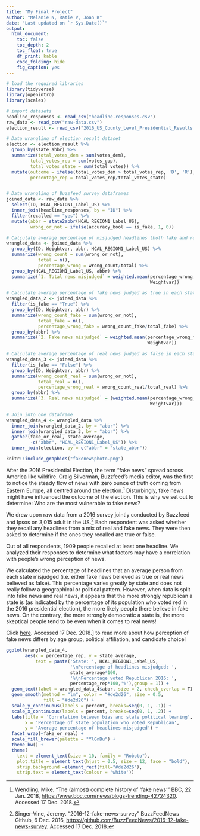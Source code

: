 ```yaml
---
title: "My Final Project"
author: "Melanie N, Ratie V, Joan K"
date: "Last updated on `r Sys.Date()`"
output:
  html_document:
    toc: false
    toc_depth: 2
    toc_float: true
    df_print: kable
    code_folding: hide
    fig_caption: yes
---
```


<!--
Comments in HTML are like this! 
-->


```r
# load the required libraries
library(tidyverse)
library(openintro)
library(scales)

# import datasets
headline_responses <- read_csv("headline-responses.csv")
raw_data <- read_csv("raw-data.csv")
election_result <- read_csv("2016_US_County_Level_Presidential_Results.csv")
```


```r
# Data wrangling of election result dataset
election <- election_result %>%
  group_by(state_abbr) %>%
  summarize(total_votes_dem = sum(votes_dem),
         total_votes_rep = sum(votes_gop),
         total_votes_state = sum(total_votes)) %>%
  mutate(outcome = ifelse(total_votes_dem > total_votes_rep, 'D', 'R'),
         percentage_rep = total_votes_rep/total_votes_state)


# Data wrangling of Buzzfeed survey dataframes
joined_data <- raw_data %>%
  select(ID, HCAL_REGION1_Label_US) %>%
  inner_join(headline_responses, by = "ID") %>%
  filter(recalled == "yes") %>%
  mutate(abbr = state2abbr(HCAL_REGION1_Label_US),
         wrong_or_not = ifelse(accuracy_bool == is_fake, 1, 0))

# Calculate average percentage of misjudged headlines (both fake and real news) in each state
wrangled_data <- joined_data %>%
  group_by(ID, Weightvar, abbr, HCAL_REGION1_Label_US) %>%
  summarize(wrong_count = sum(wrong_or_not),
            total = n(),
            percentage_wrong = wrong_count/total) %>%
  group_by(HCAL_REGION1_Label_US, abbr) %>%
  summarize(`1. Total news misjudged` = weighted.mean(percentage_wrong,
                                                      Weightvar))

# Calculate average percentage of fake news judged as true in each state
wrangled_data_2 <- joined_data %>%
  filter(is_fake == "True") %>%
  group_by(ID, Weightvar, abbr) %>%
  summarize(wrong_count_fake = sum(wrong_or_not),
            total_fake = n(),
            percentage_wrong_fake = wrong_count_fake/total_fake) %>%
  group_by(abbr) %>%
  summarize(`2. Fake news misjudged` = weighted.mean(percentage_wrong_fake,
                                                     Weightvar))

# Calculate average percentage of real news judged as false in each state
wrangled_data_3 <- joined_data %>%
  filter(is_fake == "False") %>%
  group_by(ID, Weightvar, abbr) %>%
  summarize(wrong_count_real = sum(wrong_or_not),
            total_real = n(),
            percentage_wrong_real = wrong_count_real/total_real) %>%
  group_by(abbr) %>%
  summarize(`3. Real news misjudged` = (weighted.mean(percentage_wrong_real,
                                                      Weightvar)))

# Join into one dataframe
wrangled_data_4 <- wrangled_data %>%
  inner_join(wrangled_data_2, by = "abbr") %>%
  inner_join(wrangled_data_3, by = "abbr") %>%
  gather(fake_or_real, state_average, 
         -c("abbr", "HCAL_REGION1_Label_US")) %>%
  inner_join(election, by = c("abbr" = "state_abbr"))


```

```r
knitr::include_graphics("fakenewsphoto.png")
```

After the 2016 Presidential Election, the term “fake news” spread across America like wildfire. Craig Silverman, Buzzfeed's media editor, was the first to notice the steady flow of news with zero ounce of truth coming from Eastern Europe, all centred around the election.^[Wendling, Mike. "The (almost) complete history of 'fake news'" BBC, 22 Jan. 2018, [https://www.bbc.com/news/blogs-trending-42724320](https://www.bbc.com/news/blogs-trending-42724320){target="_blank"}. Accessed 17 Dec. 2018.] Disturbingly, fake news might have influenced the outcome of the election. This is why we set out to determine: Who are the most vulnerable to fake news?

We drew upon raw data from a 2016 survey jointly conducted by Buzzfeed and Ipsos on 3,015 adult in the US.^[Singer-Vine, Jeremy. "2016-12-fake-news-survey" BuzzFeedNews Github, 6 Dec. 2016, [https://github.com/BuzzFeedNews/2016-12-fake-news-survey](https://github.com/BuzzFeedNews/2016-12-fake-news-survey){target="_blank"}. Accessed 17 Dec. 2018.] Each respondent was asked whether they recall any headlines from a mix of real and fake news. They were then asked to determine if the ones they recalled are true or false. 

Out of all respondents, 1909 people recalled at least one headline. We analyzed their responses to determine what factors may have a correlation with people's wrong perception of news.

We calculated the percentage of headlines that an average person from each state misjudged (i.e. either fake news believed as true or real news believed as false). This percentage varies greatly by state and does not really follow a geographical or political pattern. However, when data is split into fake news and real news, it appears that the more strongly republican a state is (as indicated by the percentage of its population who voted red in the 2016 presidential election), the more likely people there believe in fake news. On the contrary, the more strongly democratic a state is, the more skeptical people tend to be even when it comes to real news!

Click [here](/more_info.html). Accessed 17 Dec. 2018.] to read more about how perception of fake news differs by age group, political affiliation, and candidate choice!

```r
ggplot(wrangled_data_4, 
       aes(x = percentage_rep, y = state_average,
           text = paste('State: ', HCAL_REGION1_Label_US, 
                        '\nPercentage of headlines misjudged: ',
                        state_average*100,
                        '%\nPercentage voted Republican 2016: ',
                        percentage_rep*100,'%'),group = 1)) +
  geom_text(label = wrangled_data_4$abbr, size = 2, check_overlap = T) +
  geom_smooth(method = "lm", color = "#de2d26", size = 0.5, 
              fill = "#de2d26") +
  scale_y_continuous(labels = percent, breaks=seq(0, 1, .1)) +
  scale_x_continuous(labels = percent, breaks=seq(0, 1, .2)) +
  labs(title = 'Correlation between bias and state political leaning',
       x = 'Percentage of state population who voted Republican',
       y = 'Average percentage of headlines misjudged') +
  facet_wrap(~fake_or_real) +
  scale_fill_brewer(palette = "YlGnBu") +
  theme_bw() +
  theme(
    text = element_text(size = 10, family = "Roboto"),
    plot.title = element_text(hjust = 0.5, size = 12, face = "bold"),
    strip.background =element_rect(fill="#de2d26"),
    strip.text = element_text(colour = 'white'))

```
